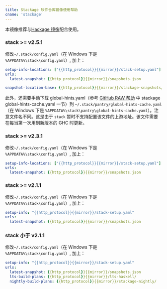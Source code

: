 ```yaml
---
title: Stackage 软件仓库镜像使用帮助
cname: 'stackage'
---
```


本镜像推荐与[Hackage 镜像](/hackage/)配合使用。

### stack >= v2.5.1

修改`~/.stack/config.yaml`（在 Windows 下是 `%APPDATA%\stack\config.yaml`）, 加上：

<CodeBlock>

```yaml
setup-info-locations: ["{{http_protocol}}{{mirror}}/stack-setup.yaml"]
urls:
  latest-snapshot: {{http_protocol}}{{mirror}}/snapshots.json

snapshot-location-base: {{http_protocol}}{{mirror}}/stackage-snapshots/
```

</CodeBlock>

此外，还需要手动下载 global-hints.yaml（参考 [GitHub RAW 帮助](/github-raw/) 中 stackage global-hints-cache.yaml 一节）到 `~/.stack/pantry/global-hints-cache.yaml`（在 Windows 下是 `%APPDATA%\stack\pantry\global-hints-cache.yaml`）。注意文件名不同。这是由于 `stack` 暂时不支持配置该文件的上游地址。该文件需要在每当第一次用到新版本的 GHC 时更新。

### stack >= v2.3.1

修改`~/.stack/config.yaml`（在 Windows 下是 `%APPDATA%\stack\config.yaml`）, 加上：

<CodeBlock>

```yaml
setup-info-locations: ["{{http_protocol}}{{mirror}}/stack-setup.yaml"]
urls:
  latest-snapshot: {{http_protocol}}{{mirror}}/snapshots.json
```

</CodeBlock>

### stack >= v2.1.1

修改`~/.stack/config.yaml`（在 Windows 下是 `%APPDATA%\stack\config.yaml`）, 加上：

<CodeBlock>

```yaml
setup-info: "{{http_protocol}}{{mirror}}/stack-setup.yaml"
urls:
  latest-snapshot: {{http_protocol}}{{mirror}}/snapshots.json
```

</CodeBlock>

### stack 小于 v2.1.1

修改`~/.stack/config.yaml`（在 Windows 下是 `%APPDATA%\stack\config.yaml`）, 加上：

<CodeBlock>

```yaml
setup-info: "{{http_protocol}}{{mirror}}/stack-setup.yaml"
urls:
  latest-snapshot: {{http_protocol}}{{mirror}}/snapshots.json
  lts-build-plans: {{http_protocol}}{{mirror}}/lts-haskell/
  nightly-build-plans: {{http_protocol}}{{mirror}}/stackage-nightly/
```

</CodeBlock>
